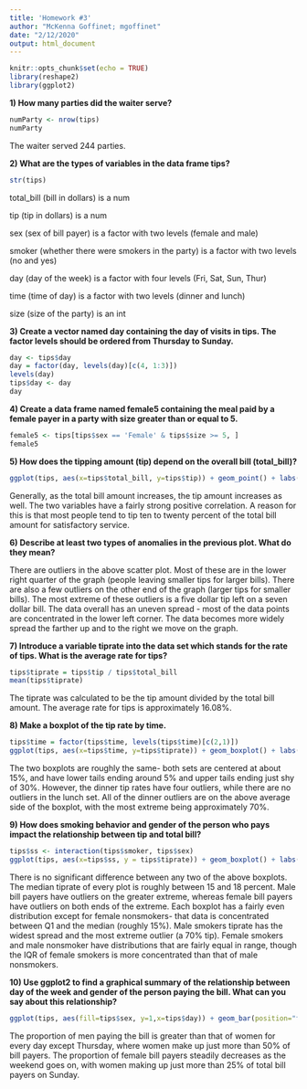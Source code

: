 ```yaml
---
title: 'Homework #3'
author: "McKenna Goffinet; mgoffinet"
date: "2/12/2020"
output: html_document
---
```


```r
knitr::opts_chunk$set(echo = TRUE)
library(reshape2)
library(ggplot2)
```

**1) How many parties did the waiter serve?**
```r
numParty <- nrow(tips)
numParty
```
The waiter served 244 parties.

**2) What are the types of variables in the data frame tips?**
```r
str(tips)
```
total_bill (bill in dollars) is a num

tip (tip in dollars) is a num

sex (sex of bill payer) is a factor with two levels (female and male)

smoker (whether there were smokers in the party) is a factor with two levels (no and yes)

day (day of the week) is a factor with four levels (Fri, Sat, Sun, Thur)

time (time of day) is a factor with two levels (dinner and lunch)

size (size of the party) is an int

**3) Create a vector named day containing the day of visits in tips. The factor levels should be ordered from Thursday to Sunday.**
```r
day <- tips$day
day = factor(day, levels(day)[c(4, 1:3)])
levels(day)
tips$day <- day
day
```

**4) Create a data frame named female5 containing the meal paid by a female payer in a party with size greater than or equal to 5.**
```r
female5 <- tips[tips$sex == 'Female' & tips$size >= 5, ]
female5
```

**5) How does the tipping amount (tip) depend on the overall bill (total_bill)?**
```r
ggplot(tips, aes(x=tips$total_bill, y=tips$tip)) + geom_point() + labs(title="Total Bill vs Tip", x = "Total Bill", y = "Tip")
```

Generally, as the total bill amount increases, the tip amount increases as well. The two variables have a fairly strong positive correlation. A reason for this is that most people tend to tip ten to twenty percent of the total bill amount for satisfactory service.

**6) Describe at least two types of anomalies in the previous plot. What do they mean?**

There are outliers in the above scatter plot. Most of these are in the lower right quarter of the graph (people leaving smaller tips for larger bills). There are also a few outliers on the other end of the graph (larger tips for smaller bills). The most extreme of these outliers is a five dollar tip left on a seven dollar bill. The data overall has an uneven spread - most of the data points are concentrated in the lower left corner. The data becomes more widely spread the farther up and to the right we move on the graph.

**7) Introduce a variable tiprate into the data set which stands for the rate of tips. What is the average rate for tips?**
```r
tips$tiprate = tips$tip / tips$total_bill
mean(tips$tiprate)
```
The tiprate was calculated to be the tip amount divided by the total bill amount. The average rate for tips is approximately 16.08%.

**8) Make a boxplot of the tip rate by time.**
```r
tips$time = factor(tips$time, levels(tips$time)[c(2,1)])
ggplot(tips, aes(x=tips$time, y=tips$tiprate)) + geom_boxplot() + labs(x="Time", y="tiprate", title="Time vs Tip Rate")
```

The two boxplots are roughly the same- both sets are centered at about 15%, and have lower tails ending around 5% and upper tails ending just shy of 30%. However, the dinner tip rates have four outliers, while there are no outliers in the lunch set. All of the dinner outliers are on the above average side of the boxplot, with the most extreme being approximately 70%.

**9) How does smoking behavior and gender of the person who pays impact the relationship between tip and total bill?**
```r
tips$ss <- interaction(tips$smoker, tips$sex)
ggplot(tips, aes(x=tips$ss, y = tips$tiprate)) + geom_boxplot() + labs(x="Smoker/Sex", y="Tip Rate", title = "Smoker/Sex vs Tip Rate")
```

There is no significant difference between any two of the above boxplots. The median tiprate of every plot is roughly between 15 and 18 percent. Male bill payers have outliers on the greater extreme, whereas female bill payers have outliers on both ends of the extreme. Each boxplot has a fairly even distribution except for female nonsmokers- that data is concentrated between Q1 and the median (roughly 15%). Male smokers tiprate has the widest spread and the most extreme outlier (a 70% tip). Female smokers and male nonsmoker have distributions that are fairly equal in range, though the IQR of female smokers is more concentrated than that of male nonsmokers.

**10) Use ggplot2 to find a graphical summary of the relationship between day of the week and gender of the person paying the bill. What can you say about this relationship?**
```r
ggplot(tips, aes(fill=tips$sex, y=1,x=tips$day)) + geom_bar(position="fill", stat="identity") + labs(title="Sex of Patron vs Day of the Week",y="Percentage", x="Day of the Week", fill="Sex")
```

The proportion of men paying the bill is greater than that of women for every day except Thursday, where women make up just more than 50% of bill payers. The proportion of female bill payers steadily decreases as the weekend goes on, with women making up just more than 25% of total bill payers on Sunday.